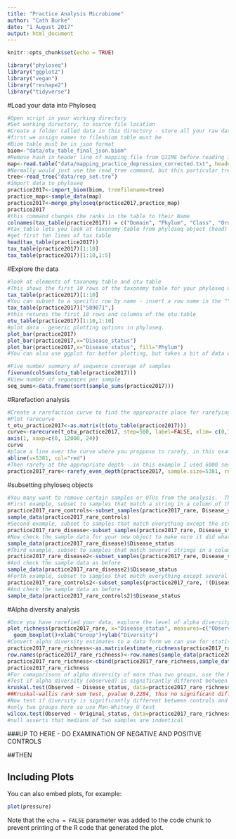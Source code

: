 ```yaml
---
title: "Practice Analysis Microbiome"
author: "Cath Burke"
date: "1 August 2017"
output: html_document
---
```


```r
knitr::opts_chunk$set(echo = TRUE)
```


```r
library("phyloseq")
library("ggplot2")
library("vegan")
library("reshape2")
library("tidyverse")
```

#Load your data into Phyloseq
```r
#Open script in your working directory
#Set working directory, to source file location
#Create a folder called data in this directory - store all your raw data here
#first we assign names to filesbiom table must be
#Biom table must be in json format
biom<-"data/otu_table_final_json.biom"
#Remove hash in header line of mapping file from QIIME before reading in here.
map<-read.table("data/mapping_practice_depression_corrected.txt", header=TRUE, row.names=1)
#Normally would just use the read_tree command, but this particular tree is a bit different to ususal.
tree<-read_tree("data/rep_set.tre")
#import data to phyloseq
practice2017<-import_biom(biom, treefilename=tree)
practice_map<-sample_data(map)
practice2017<-merge_phyloseq(practice2017,practice_map)
practice2017
#this command changes the ranks in the table to their Name
colnames(tax_table(practice2017)) = c("Domain", "Phylum", "Class", "Order", "Family", "Genus", "Species")
#tax_table lets you look at taxonomy table from phyloseq object (head)
#get first ten lines of tax table
head(tax_table(practice2017))
tax_table(practice2017)[1:10]
tax_table(practice2017)[1:10,1:5]
```


#Explore the data
```r
#look at elements of taxonomy table and otu table
#This shows the first 10 rows of the taxonomy table for your phyloseq object
tax_table(practice2017)[1:10]
#You can subset to a specific row by name - insert a row name in the ""
tax_table(practice2017)["589071",]
#this returns the first 10 rows and columns of the otu table
otu_table(practice2017)[1:10,1:10]
#plot data - generic plotting options in phyloseq.
plot_bar(practice2017)
plot_bar(practice2017,x="Disease_status")
plot_bar(practice2017,x="Disease_status", fill="Phylum")
#You can also use ggplot for better plotting, but takes a bit of data wrangling, more on that below.

#Five number summary of sequence coverage of samples
fivenum(colSums(otu_table(practice2017)))
#View number of sequences per sample
seq_sums<-data.frame(sort(sample_sums(practice2017)))
```
#Rarefaction analysis
```r
#Create a rarefaction curve to find the appropraite place for rarefying your data. Uses vegan for calculating the curve, and base R for plotting. 
#Plot rarecurve
t_otu_practice2017<-as.matrix(t(otu_table(practice2017)))
curve<-rarecurve(t_otu_practice2017, step=500, label=FALSE, xlim= c(0,12000), ylim=c(0,1500), ylab = "OTU Count", xaxt="n")
axis(1, xaxp=c(0, 12000, 24))
curve
#place a line over the curve where you proppose to rarefy, in this example I used 6000 sequences
abline(v=5381, col="red")
#Then rarefy at the appropriate depth - in this example I used 6000 sequences.
practice2017_rare<-rarefy_even_depth(practice2017, sample.size=5381, rngseed=711, replace=FALSE, trimOTUs=TRUE)
```
#subsetting phyloseq objects
```r
#You many want to remove certain samples or OTUs from the analysis.  There are several ways to do this in Phyloseq, all require creating a new Phyloseq object.
#First example, subset to samples that match a string in a column of the sample data (i.e. the mapping file)
practice2017_rare_controls<-subset_samples(practice2017_rare, Disease_status=="control")
sample_data(practice2017_rare_controls)
#Second example, subset to samples that match everything except the string in a column of the sample data
practice2017_rare_disease<-subset_samples(practice2017_rare, Disease_status!="control")
#Now check the sample data for your new object to make sure it did what you think it did.  In this example I'm only returning the column that lists Disease_status
sample_data(practice2017_rare_disease)$Disease_status
#Third example, subset to samples that match several strings in a column of the sample data
practice2017_rare_disease2<-subset_samples(practice2017_rare, Disease_status%in%c("mdd", "recovering_mdd"))
#And check the sample data as before.
sample_data(practice2017_rare_disease2)$Disease_status
#Forth example, subset to samples that match everything except several strings in a column of the sample data
practice2017_rare_controls2<-subset_samples(practice2017_rare, !(Disease_status%in%c("mdd", "recovering_mdd")))
#And check the sample data as before.
sample_data(practice2017_rare_controls2)$Disease_status
```

#Alpha diversity analysis
```r
#Once you have rarefied your data, explore the level of alpha diversity.  Uses phyloseq plot function which is built on ggplot2.  The x value will determine how samples are grouped along the x axis.
plot_richness(practice2017_rare, x="Disease_status", measures=c("Observed", "Chao1","Shannon"))+
  geom_boxplot()+xlab("Group")+ylab("Diversity")
#Convert alpha diversity estimates to a data form we can use for statistical testing
practice2017_rare_richness<-as.matrix(estimate_richness(practice2017_rare, measures=c("Observed","Chao1","Shannon")))
row.names(practice2017_rare_richness)<-row.names(sample_data(practice2017_rare))
practice2017_rare_richness<-cbind(practice2017_rare_richness,sample_data(practice2017_rare))
practice2017_rare_richness
#For comaparisons of alpha diversity of more than two groups, use the Kruskal-Wallis test 
#Test if alpha diversity (observed) is significantly different between Disease_status groups
kruskal.test(Observed ~ Disease_status, data=practice2017_rare_richness)
##Kruskal-wallis rank sum test, pvalue 0.2284, thus no significant difference between populations, null hypothesis assumes from identical populations
#Now test if diversity is significantly different between controls and patients who were ever depressed (and recovering mdd groups (Original_status)
#only two groups here so use Man-Whitney U test
wilcox.test(Observed ~ Original_status, data=practice2017_rare_richness)
#null asserts that medians of two samples are indentical 

```
###UP TO HERE - DO EXAMINATION OF NEGATIVE AND POSITIVE CONTROLS


##THEN 

## Including Plots

You can also embed plots, for example:

```r
plot(pressure)
```

Note that the `echo = FALSE` parameter was added to the code chunk to prevent printing of the R code that generated the plot.
